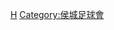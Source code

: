 {{Catnav|頁面分類|...|英國足球|英格蘭足球|效力英格蘭球會的球員}}
{{Commons category|Players of Hull City AFC}}
[[Category:效力英格蘭球會的球員|H]]
[[Category:侯城足球會|Category:侯城足球會]]